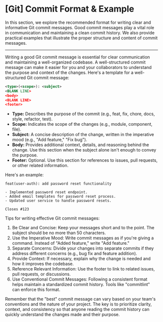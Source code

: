 # [Git] Commit Format & Example

In this section, we explore the recommended format for writing clear and informative Git commit messages. Good commit messages play a vital role in communication and maintaining a clean commit history. We also provide practical examples that illustrate the proper structure and content of commit messages.

---

Writing a good Git commit message is essential for clear communication and maintaining a well-organized codebase. A well-structured commit message can make it easier for you and your collaborators to understand the purpose and context of the changes. Here's a template for a well-structured Git commit message:

```xml
<type>(<scope>): <subject>
<BLANK LINE>
<body>
<BLANK LINE>
<footer>
```

- **Type:** Describes the purpose of the commit (e.g., feat, fix, chore, docs, style, refactor, test).
- **Scope:** Indicates the scope of the changes (e.g., module, component, file).
- **Subject:** A concise description of the change, written in the imperative mood (e.g., "Add feature," "Fix bug").
- **Body:** Provides additional context, details, and reasoning behind the change. Use this section when the subject alone isn't enough to convey the purpose.
- **Footer:** Optional. Use this section for references to issues, pull requests, or other related information.

Here's an example:
```
feat(user-auth): add password reset functionality

- Implemented password reset endpoint.
- Added email templates for password reset process.
- Updated user service to handle password resets.

Closes #123
```


Tips for writing effective Git commit messages:

1. Be Clear and Concise: Keep your messages short and to the point. The subject should be no more than 50 characters.
2. Use the Imperative Mood: Write commit messages as if you're giving a command. Instead of "Added feature," write "Add feature."
3. Separate Concerns: Divide your changes into separate commits if they address different concerns (e.g., bug fix and feature addition).
4. Provide Context: If necessary, explain why the change is needed and how it improves the codebase.
5. Reference Relevant Information: Use the footer to link to related issues, pull requests, or discussions.
6. Use Conventional Commit Messages: Following a consistent format helps maintain a standardized commit history. Tools like "commitlint" can enforce this format.

Remember that the "best" commit message can vary based on your team's conventions and the nature of your project. The key is to prioritize clarity, context, and consistency so that anyone reading the commit history can quickly understand the changes made and their purpose.